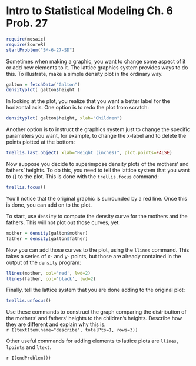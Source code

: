 Intro to Statistical Modeling Ch. 6 Prob. 27
========================================================
```r
require(mosaic)
require(ScoreR)
startProblem("SM-6-27-SD")
```

Sometimes when making a graphic, you want to change some aspect of it or add new elements to it.  The lattice graphics system provides ways to do this.  To illustrate, make a simple density plot in the ordinary way.  

```r
galton = fetchData("Galton")
densityplot( galton$height )
```

In looking at the plot, you realize that you want a better label for the horizontal axis.  One option is to redo the plot from scratch:

```r
densityplot( galton$height, xlab="Children")
```

Another option is to instruct the graphics system just to change the specific parameters you want, for example, to change the x-label and to delete the points plotted at the bottom:

```r
trellis.last.object( xlab="Height (inches)", plot.points=FALSE)
```

Now suppose you decide to superimpose density plots of the mothers' and fathers' heights.  To do this, you need to tell the lattice system that you want to {\em add on} to the plot.  This is done with the <code>trellis.focus</code> command:

```r
trellis.focus()
```

You'll notice that the original graphic is surrounded by a red line. Once this is done, you can add on to the plot.  

To start, use <code>density</code> to compute the density curve for the mothers and the fathers.  This will not plot out those curves, yet.

```r
mother = density(galton$mother)
father = density(galton$father)
```

Now you can add those curves to the plot, using the <code>llines</code> command.  This takes a series of x- and y- points, but those are already contained in the output of the <code>density</code> program:

```r
llines(mother, col='red', lwd=2)
llines(father, col='black', lwd=2)
```

Finally, tell the lattice system that you are done adding to the original plot:

```r
trellis.unfocus()
```


Use these commands to construct the graph comparing the distribution of the mothers' and fathers' heights to the children's heights.  Describe how they are
different and explain why this is.       
`r I(textItem(name="describe", totalPts=1, rows=3))`

Other useful commands for adding elements to lattice plots are <code>llines</code>, <code>lpoints</code> and <code>ltext</code>.

`r I(endProblem())`
